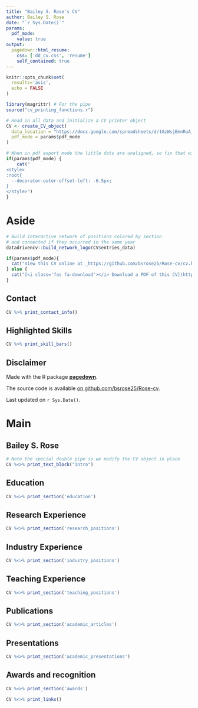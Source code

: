 ```yaml
---
title: "Bailey S. Rose's CV"
author: Bailey S. Rose
date: "`r Sys.Date()`"
params:
  pdf_mode:
    value: true
output:
  pagedown::html_resume:
    css: ['dd_cv.css', 'resume']
    self_contained: true
---
```


```r
knitr::opts_chunk$set(
  results='asis', 
  echo = FALSE
)

library(magrittr) # For the pipe
source("cv_printing_functions.r")

# Read in all data and initialize a CV printer object
CV <- create_CV_object(
  data_location = "https://docs.google.com/spreadsheets/d/1GzWsjEmnRuA_jermG4XWFHqJ0DCcMk8L-nFlrLp-SgE/edit?usp=sharing",  
  pdf_mode = params$pdf_mode
)

```


```r
# When in pdf export mode the little dots are unaligned, so fix that with some conditional CSS.
if(params$pdf_mode) {
    cat("
<style>
:root{
  --decorator-outer-offset-left: -6.5px;
}
</style>")
}
```


Aside
================================================================================

```r
# Build interactive network of positions colored by section
# and connected if they occurred in the same year
datadrivencv::build_network_logo(CV$entries_data)
```


```r
if(params$pdf_mode){
  cat("View this CV online at _https://github.com/bsrose25/Rose-cv/cv.html")
} else {
  cat("[<i class='fas fa-download'></i> Download a PDF of this CV](https://github.com/bsrose25/Rose-cv/cv.pdf)")
}
```

Contact {#contact}
--------------------------------------------------------------------------------

```r
CV %>% print_contact_info()
```



Highlighted Skills {#skills}
--------------------------------------------------------------------------------

```r
CV %>% print_skill_bars()
```



Disclaimer {#disclaimer}
--------------------------------------------------------------------------------

Made with the R package [**pagedown**](https://github.com/rstudio/pagedown). 

The source code is available [on github.com/bsrose25/Rose-cv](https://github.com/bsrose25/Rose-cv).

Last updated on `r Sys.Date()`.



Main
================================================================================

Bailey S. Rose {#title}
--------------------------------------------------------------------------------

```r
# Note the special double pipe so we modify the CV object in place
CV %<>% print_text_block("intro") 
```



Education {data-icon=graduation-cap data-concise=true}
--------------------------------------------------------------------------------

```r
CV %<>% print_section('education')
```



Research Experience {data-icon=laptop}
--------------------------------------------------------------------------------

```r
CV %<>% print_section('research_positions')
```



Industry Experience {data-icon=suitcase}
--------------------------------------------------------------------------------

<!-- ::: aside -->
<!-- ```{r} -->
<!-- CV %<>% print_text_block('industy_experience_aside') -->
<!-- ``` -->
<!-- ::: -->

```r
CV %<>% print_section('industry_positions')
```

<!-- These breaks just force a new page so section doesnt get cut off -->
<!-- <br> -->
<!-- <br> -->
<!-- <br> -->

Teaching Experience {data-icon=chalkboard-teacher}
--------------------------------------------------------------------------------

<!-- ::: aside -->
<!-- ```{r} -->
<!-- CV %<>% print_text_block('teaching_experience_aside') -->
<!-- ``` -->
<!-- ::: -->

```r
CV %<>% print_section('teaching_positions')
```


<!-- <br> -->
<!-- <br> -->

Publications {data-icon=book}
--------------------------------------------------------------------------------

```r
CV %<>% print_section('academic_articles')
```


Presentations  {data-icon=line-chart}
--------------------------------------------------------------------------------

```r
CV %<>% print_section('academic_presentations')
```


Awards and recognition {data-icon=star}
--------------------------------------------------------------------------------

```r
CV %<>% print_section('awards')
```


```r
CV %<>% print_links()
```


